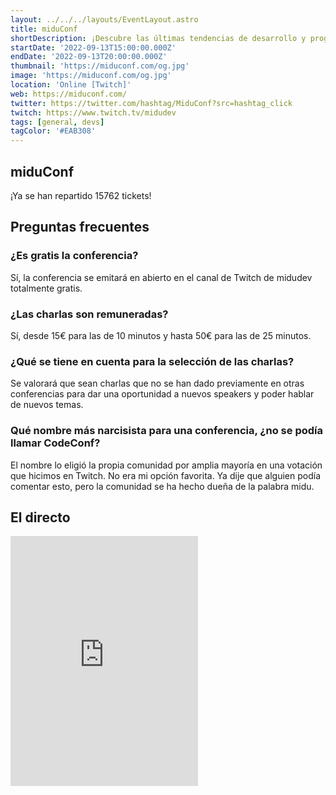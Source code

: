 ```yaml
---
layout: ../../../layouts/EventLayout.astro
title: miduConf
shortDescription: ¡Descubre las últimas tendencias de desarrollo y programación web de la mano de gente tremenda y GRATIS!
startDate: '2022-09-13T15:00:00.000Z'
endDate: '2022-09-13T20:00:00.000Z'
thumbnail: 'https://miduconf.com/og.jpg'
image: 'https://miduconf.com/og.jpg'
location: 'Online [Twitch]'
web: https://miduconf.com/
twitter: https://twitter.com/hashtag/MiduConf?src=hashtag_click
twitch: https://www.twitch.tv/midudev
tags: [general, devs]
tagColor: '#EAB308'
---
```



<h2>miduConf</h2>

¡Ya se han repartido 15762 tickets!

## Preguntas frecuentes

<h3>¿Es gratis la conferencia?</h3>

Sí, la conferencia se emitará en abierto en el canal de <ExternalLink href="https://twitch.tv/midudev">Twitch de midudev</ExternalLink> totalmente gratis.

<h3>¿Las charlas son remuneradas?</h3>

Sí, desde 15€ para las de 10 minutos y hasta 50€ para las de 25 minutos.

<h3>¿Qué se tiene en cuenta para la selección de las charlas?</h3>

Se valorará que sean charlas que no se han dado previamente en otras conferencias para dar una oportunidad a nuevos speakers y poder hablar de nuevos temas.

### Qué nombre más narcisista para una conferencia, ¿no se podía llamar CodeConf?

El nombre lo eligió la propia comunidad por amplia mayoría en una votación que hicimos en Twitch. No era mi opción favorita. Ya dije que alguien podía comentar esto, pero la comunidad se ha hecho dueña de la palabra midu.

## El directo

<iframe className="w-full mt-4" height="400" src="https://player.twitch.tv/?video=1589865242&parent=www.eventos.wiki" frameborder="0" allowfullscreen="true" scrolling="no"></iframe>

